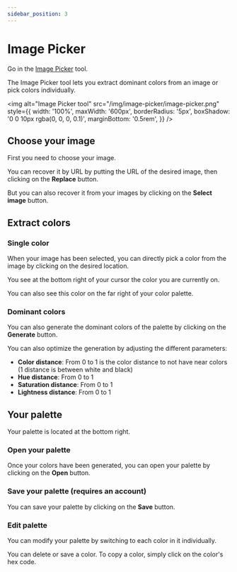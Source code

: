 ```yaml
---
sidebar_position: 3
---
```


# Image Picker

Go in the [Image Picker](https://colors.wetlify.com/image-picker) tool.

The Image Picker tool lets you extract dominant colors from an image or pick colors individually.

<img
  alt="Image Picker tool"
  src="/img/image-picker/image-picker.png"
  style={{
    width: '100%',
    maxWidth: '600px',
    borderRadius: '5px',
    boxShadow: '0 0 10px rgba(0, 0, 0, 0.1)',
    marginBottom: '0.5rem',
  }}
/>

## Choose your image

First you need to choose your image.

You can recover it by URL by putting the URL of the desired image, then clicking on the **Replace** button.

But you can also recover it from your images by clicking on the **Select image** button.

## Extract colors

### Single color

When your image has been selected, you can directly pick a color from the image by clicking on the desired location.

You see at the bottom right of your cursor the color you are currently on.

You can also see this color on the far right of your color palette.

### Dominant colors

You can also generate the dominant colors of the palette by clicking on the **Generate** button.

You can also optimize the generation by adjusting the different parameters:

- **Color distance**: From 0 to 1 is the color distance to not have near colors (1 distance is between white and black)
- **Hue distance**: From 0 to 1
- **Saturation distance**: From 0 to 1
- **Lightness distance**: From 0 to 1

## Your palette

Your palette is located at the bottom right.

### Open your palette

Once your colors have been generated, you can open your palette by clicking on the **Open** button.

### Save your palette (requires an account)

You can save your palette by clicking on the **Save** button.

### Edit palette

You can modify your palette by switching to each color in it individually.

You can delete or save a color. To copy a color, simply click on the color's hex code.
